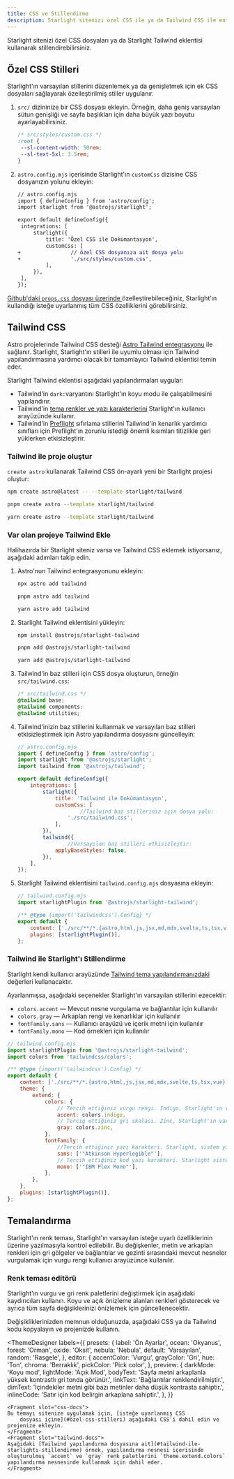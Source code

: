 ```yaml
---
title: CSS ve Stillendirme
description: Starlight sitenizi özel CSS ile ya da Tailwind CSS ile entegre ederer nasıl stillendireceğinizi öğrenin.
---
```



Starlight sitenizi özel CSS dosyaları ya da Starlight Tailwind eklentisi kullanarak stillendirebilirsiniz.

## Özel CSS Stilleri

Starlight'ın varsayılan stillerini düzenlemek ya da genişletmek için  ek CSS dosyaları sağlayarak özelleştirilmiş stiller uygulanır.

<Steps>

1. `src/` dizininize bir CSS dosyası ekleyin.
	Örneğin, daha geniş varsayılan sütun genişliği ve sayfa başlıkları için daha büyük yazı boyutu ayarlayabilirsiniz.

   ```css
   /* src/styles/custom.css */
   :root {
   	--sl-content-width: 50rem;
   	--sl-text-5xl: 3.5rem;
   }
   ```

2. `astro.config.mjs` içerisinde Starlight'ın `customCss` dizisine CSS dosyanızın yolunu ekleyin:

   ```diff lang="js"
   // astro.config.mjs
   import { defineConfig } from 'astro/config';
   import starlight from '@astrojs/starlight';

   export default defineConfig({
   	integrations: [
   		starlight({
   			title: 'Özel CSS ile Dokümantasyon',
   			customCss: [
   +				// özel CSS dosyanıza ait dosya yolu
   +				'./src/styles/custom.css',
   			],
   		}),
   	],
   });
   ```

</Steps>

[Github'daki `props.css` dosyası üzerinde ](https://github.com/withastro/starlight/blob/main/packages/starlight/style/props.css) özelleştirebileceğiniz, Starlight'ın kullandığı isteğe uyarlanmış tüm CSS özelliklerini görebilirsiniz.

## Tailwind CSS

Astro projelerinde Tailwind CSS desteği [Astro Tailwind entegrasyonu](https://docs.astro.build/en/guides/integrations-guide/tailwind/) ile sağlanır.
Starlight, Starlight'ın stilleri ile uyumlu olması için Tailwind yapılandırmasına yardımcı olacak bir tamamlayıcı Tailwind eklentisi temin eder.

Starlight Tailwind eklentisi aşağıdaki yapılandırmaları uygular:

- Tailwind'in `dark:`varyantını Starlight'ın koyu modu ile çalışabilmesini yapılandırır.
- Tailwind'in [tema renkler ve yazı karakterlerini](#tailwind-ile-starlightı-stillendirme) Starlight'ın kullanıcı arayüzünde kullanır.
- Tailwind'in [Preflight](https://tailwindcss.com/docs/preflight) sıfırlama stillerini Tailwind'in kenarlık yardımcı sınıfları için Prefilght'ın zorunlu istediği önemli kısımları titizlikle geri yüklerken etkisizleştirir.

### Tailwind ile proje oluştur

`create astro` kullanarak Tailwind CSS ön-ayarlı yeni bir Starlight projesi oluştur:

<Tabs syncKey="pkg">
<TabItem label="npm">

```sh
npm create astro@latest -- --template starlight/tailwind
```

</TabItem>
<TabItem label="pnpm">

```sh
pnpm create astro --template starlight/tailwind
```

</TabItem>
<TabItem label="Yarn">

```sh
yarn create astro --template starlight/tailwind
```

</TabItem>
</Tabs>

### Var olan projeye Tailwind Ekle

Halihazırda bir Starlight siteniz varsa ve Tailwind CSS eklemek istiyorsanız, aşağıdaki adımları takip edin.

<Steps>

1.  Astro'nun Tailwind entegrasyonunu ekleyin:

    <Tabs syncKey="pkg">

    <TabItem label="npm">

    ```sh
    npx astro add tailwind
    ```

    </TabItem>

    <TabItem label="pnpm">

    ```sh
    pnpm astro add tailwind
    ```

    </TabItem>

    <TabItem label="Yarn">

    ```sh
    yarn astro add tailwind
    ```

    </TabItem>

    </Tabs>

2.  Starlight Tailwind eklentisini yükleyin:

    <Tabs syncKey="pkg">

    <TabItem label="npm">

    ```sh
    npm install @astrojs/starlight-tailwind
    ```

    </TabItem>

    <TabItem label="pnpm">

    ```sh
    pnpm add @astrojs/starlight-tailwind
    ```

    </TabItem>

    <TabItem label="Yarn">

    ```sh
    yarn add @astrojs/starlight-tailwind
    ```

    </TabItem>

    </Tabs>

3.  Tailwind'in baz stilleri için CSS dosya oluşturun, örneğin `src/tailwind.css`:

    ```css
    /* src/tailwind.css */
    @tailwind base;
    @tailwind components;
    @tailwind utilities;
    ```

4.  Tailwind'inizin baz stillerini kullanmak ve varsayılan baz stilleri etkisizleştirmek için Astro yapılandırma dosyasını güncelleyin:

    ```js {11-12,16-17}
    // astro.config.mjs
    import { defineConfig } from 'astro/config';
    import starlight from '@astrojs/starlight';
    import tailwind from '@astrojs/tailwind';

    export default defineConfig({
    	integrations: [
    		starlight({
    			title: 'Tailwind ile Dokümantasyon',
    			customCss: [
						//Tailwind baz stilleriniz için dosya yolu:
    				'./src/tailwind.css',
    			],
    		}),
    		tailwind({
					//Varsayılan baz stilleri etkisizleştir:
    			applyBaseStyles: false,
    		}),
    	],
    });
    ```

5.  Starlight Tailwind eklentisini `tailwind.config.mjs` dosyasına ekleyin:

    ```js ins={2,7}
    // tailwind.config.mjs
    import starlightPlugin from '@astrojs/starlight-tailwind';

    /** @type {import('tailwindcss').Config} */
    export default {
    	content: ['./src/**/*.{astro,html,js,jsx,md,mdx,svelte,ts,tsx,vue}'],
    	plugins: [starlightPlugin()],
    };
    ```

</Steps>

### Tailwind ile Starlight'ı Stillendirme

Starlight kendi kullanıcı arayüzünde [Tailwind tema yapılandırmanızdaki](https://tailwindcss.com/docs/theme) değerleri kullanacaktır.

Ayarlanmışsa, aşağıdaki seçenekler Starlight'ın varsayılan stillerini ezecektir:

- `colors.accent` — Mevcut nesne vurgulama ve bağlantılar için kullanılır
- `colors.gray` — Arkaplan rengi ve kenarlıklar için kullanılır
- `fontFamily.sans` — Kullanıcı arayüzü ve içerik metni için kullanılır
- `fontFamily.mono` — Kod örnekleri için kullanılır

```js {12,14,18,20}
// tailwind.config.mjs
import starlightPlugin from '@astrojs/starlight-tailwind';
import colors from 'tailwindcss/colors';

/** @type {import('tailwindcss').Config} */
export default {
	content: ['./src/**/*.{astro,html,js,jsx,md,mdx,svelte,ts,tsx,vue}'],
	theme: {
		extend: {
			colors: {
				// Tercih ettiğiniz vurgu rengi. Indigo, Starlight'ın varsayılana en yakın olanıdır.
				accent: colors.indigo,
				// Tercig ettiğiniz gri skalası. Zinc, Starlight'ın varsayılana en yakın olanıdır.
				gray: colors.zinc,
			},
			fontFamily: {
				//Tercih ettiğiniz yazı karakteri. Starlight, sistem yazı karakterlerini varsayılan olarak kullanır.
				sans: ['"Atkinson Hyperlegible"'],
				// Tercih ettiğiniz kod yazı karakteri. Starlight sistem tek araklıklı yazı karakterlerini varsayılan olarak kullanır.
				mono: ['"IBM Plex Mono"'],
			},
		},
	},
	plugins: [starlightPlugin()],
};
```

## Temalandırma

Starlight'ın renk teması, Starlight'ın varsayılan isteğe uyarlı özelliklerinin üzerine yazılmasıyla kontrol edilebilir.
Bu değişkenler, metin ve arkaplan renkleri için gri gölgeler ve bağlantılar ve gezinti sırasındaki mevcut nesneler vurgulamak için vurgu rengi kullanıcı arayüzünce kullanılır.  

### Renk teması editörü

Starlight'ın vurgu ve gri renk paletlerini değiştirmek için aşağıdaki kaydırıcıları kullanın.
Koyu ve açık önizleme alanları renkleri gösterecek ve ayrıca tüm sayfa değişiklerinizi önizlemek için güncellenecektir.

Değişikliklerinizden memnun olduğunuzda, aşağıdaki CSS ya da Tailwind kodu kopyalayın ve projenizde kullanın.


<ThemeDesigner
	labels={{
		presets: {
			label: 'Ön Ayarlar',
			ocean: 'Okyanus',
			forest: 'Orman',
			oxide: 'Oksit',
			nebula: 'Nebula',
			default: 'Varsayılan',
			random: 'Rasgele',
		},
		editor: {
			accentColor: 'Vurgu',
			grayColor: 'Gri',
			hue: 'Ton',
			chroma: 'Berraklık',
			pickColor: 'Pick color',
		},
		preview: {
			darkMode: 'Koyu mod',
			lightMode: 'Açık Mod',
			bodyText:
				'Sayfa metni arkaplanla yüksek kontrastlı gri tonda görünür.',
			linkText: 'Bağlantılar renklendirilmiştir.',
			dimText: 'İçindekiler metni gibi bazı metinler daha düşük kontrasta sahiptir.',
			inlineCode: 'Satır için kod belirgin arkaplana sahiptir.',
		},
	}}
>
	<Fragment slot="css-docs">
	Bu temayı sitenize uygulamak için, [isteğe uyarlanmış CSS
		dosyası içine](#özel-css-stilleri) aşağıdaki CSS'i dahil edin ve projenize ekleyin.
	</Fragment>
	<Fragment slot="tailwind-docs">
	Aşağıdaki [Tailwind yapılandırma dosyasına ait](#tailwind-ile-starlightı-stillendirme) örnek, yapılandırma nesnesi içerisinde oluşturulmuş `accent` ve `gray` renk paletlerini `theme.extend.colors` yapılandırma nesnesinde kullanmak için dahil eder.
	</Fragment>
</ThemeDesigner>
